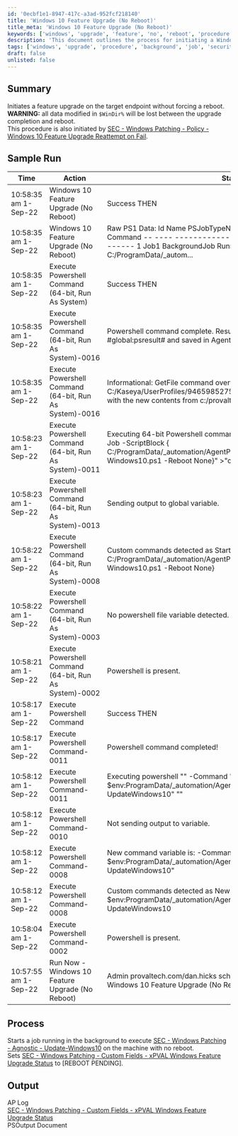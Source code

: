```yaml
---
id: '0ecbf1e1-8947-417c-a3ad-952fcf218140'
title: 'Windows 10 Feature Upgrade (No Reboot)'
title_meta: 'Windows 10 Feature Upgrade (No Reboot)'
keywords: ['windows', 'upgrade', 'feature', 'no', 'reboot', 'procedure', 'background', 'job']
description: 'This document outlines the process for initiating a Windows 10 feature upgrade on a target endpoint without forcing a reboot. It includes a summary of the procedure, sample run logs, and the expected output, while highlighting the importance of data loss during the upgrade process.'
tags: ['windows', 'upgrade', 'procedure', 'background', 'job', 'security']
draft: false
unlisted: false
---
```

## Summary

Initiates a feature upgrade on the target endpoint without forcing a reboot.  
**WARNING:** all data modified in `$WinDir%` will be lost between the upgrade completion and reboot.  
This procedure is also initiated by [SEC - Windows Patching - Policy - Windows 10 Feature Upgrade Reattempt on Fail](https://proval.itglue.com/DOC-5078775-10784807).

## Sample Run

| Time                | Action                                               | Status                                | User                          |
|---------------------|------------------------------------------------------|---------------------------------------|-------------------------------|
| 10:58:35 am 1-Sep-22 | Windows 10 Feature Upgrade (No Reboot)              | Success THEN                          | provaltech.com/dan.hicks     |
| 10:58:35 am 1-Sep-22 | Windows 10 Feature Upgrade (No Reboot)              | Raw PS1 Data: Id Name PSJobTypeName State HasMoreData Location Command -- ---- ------------- ----- ----------- -------- ------- 1 Job1 BackgroundJob Running True localhost C:/ProgramData/_autom... | provaltech.com/dan.hicks     |
| 10:58:35 am 1-Sep-22 | Execute Powershell Command (64-bit, Run As System) | Success THEN                          | provaltech.com/dan.hicks     |
| 10:58:35 am 1-Sep-22 | Execute Powershell Command (64-bit, Run As System)-0016 | Powershell command complete. Results returned to global variable #global:psresult# and saved in Agent's Documents tab of server. | provaltech.com/dan.hicks     |
| 10:58:35 am 1-Sep-22 | Execute Powershell Command (64-bit, Run As System)-0016 | Informational: GetFile command overwrote the server file C:/Kaseya/UserProfiles/946598527505563/GetFiles/../docs/psoutput.txt with the new contents from c:/provaltech/psoutput.txt in THEN step 3. | provaltech.com/dan.hicks     |
| 10:58:23 am 1-Sep-22 | Execute Powershell Command (64-bit, Run As System)-0011 | Executing 64-bit Powershell command as System: "" -command "Start-Job -ScriptBlock \{ C:/ProgramData/_automation/AgentProcedure/UpdateWindows10/Update-Windows10.ps1 -Reboot None}" >"c:/provaltech/psoutputtmp.txt" | provaltech.com/dan.hicks     |
| 10:58:23 am 1-Sep-22 | Execute Powershell Command (64-bit, Run As System)-0013 | Sending output to global variable.    | provaltech.com/dan.hicks     |
| 10:58:22 am 1-Sep-22 | Execute Powershell Command (64-bit, Run As System)-0008 | Custom commands detected as Start-Job -ScriptBlock \{ C:/ProgramData/_automation/AgentProcedure/UpdateWindows10/Update-Windows10.ps1 -Reboot None} | provaltech.com/dan.hicks     |
| 10:58:22 am 1-Sep-22 | Execute Powershell Command (64-bit, Run As System)-0003 | No powershell file variable detected. | provaltech.com/dan.hicks     |
| 10:58:21 am 1-Sep-22 | Execute Powershell Command (64-bit, Run As System)-0002 | Powershell is present.                | provaltech.com/dan.hicks     |
| 10:58:17 am 1-Sep-22 | Execute Powershell Command                           | Success THEN                          | provaltech.com/dan.hicks     |
| 10:58:17 am 1-Sep-22 | Execute Powershell Command-0011                      | Powershell command completed!         | provaltech.com/dan.hicks     |
| 10:58:12 am 1-Sep-22 | Execute Powershell Command-0011                      | Executing powershell "" -Command "New-Item -Type Directory -Path $env:ProgramData/_automation/AgentProcedure -name UpdateWindows10" "" | provaltech.com/dan.hicks     |
| 10:58:12 am 1-Sep-22 | Execute Powershell Command-0010                      | Not sending output to variable.       | provaltech.com/dan.hicks     |
| 10:58:12 am 1-Sep-22 | Execute Powershell Command-0008                      | New command variable is: -Command "New-Item -Type Directory -Path $env:ProgramData/_automation/AgentProcedure -name UpdateWindows10" | provaltech.com/dan.hicks     |
| 10:58:12 am 1-Sep-22 | Execute Powershell Command-0008                      | Custom commands detected as New-Item -Type Directory -Path $env:ProgramData/_automation/AgentProcedure -name UpdateWindows10 | provaltech.com/dan.hicks     |
| 10:58:04 am 1-Sep-22 | Execute Powershell Command-0002                      | Powershell is present.                | provaltech.com/dan.hicks     |
| 10:57:55 am 1-Sep-22 | Run Now - Windows 10 Feature Upgrade (No Reboot)    | Admin provaltech.com/dan.hicks scheduled procedure Run Now - Windows 10 Feature Upgrade (No Reboot) to run at Sep 1 2022 10:57AM | provaltech.com/dan.hicks     |

## Process

Starts a job running in the background to execute [SEC - Windows Patching - Agnostic - Update-Windows10](https://proval.itglue.com/DOC-5078775-9447713) on the machine with no reboot.  
Sets [SEC - Windows Patching - Custom Fields - xPVAL Windows Feature Upgrade Status](https://proval.itglue.com/DOC-5078775-10784808) to [REBOOT PENDING].

## Output

AP Log  
[SEC - Windows Patching - Custom Fields - xPVAL Windows Feature Upgrade Status](https://proval.itglue.com/DOC-5078775-10784808)  
PSOutput Document














